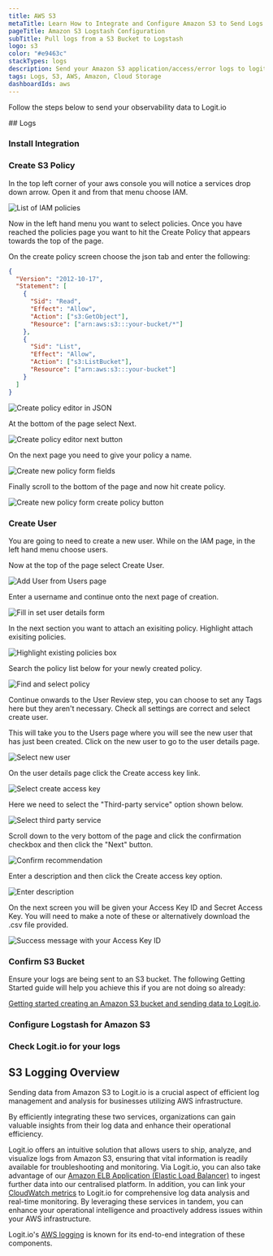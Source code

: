 ```yaml
---
title: AWS S3
metaTitle: Learn How to Integrate and Configure Amazon S3 to Send Logs
pageTitle: Amazon S3 Logstash Configuration
subTitle: Pull logs from a S3 Bucket to Logstash
logo: s3
color: "#e9463c"
stackTypes: logs
description: Send your Amazon S3 application/access/error logs to logit.io via logstash using the instructions below and begin searching your data
tags: Logs, S3, AWS, Amazon, Cloud Storage
dashboardIds: aws
---
```


Follow the steps below to send your observability data to Logit.io

<Steps>
  ## Logs

  ### Install Integration

  <InstallIntegration/>
  
  ### Create S3 Policy

  In the top left corner of your aws console you will notice a services drop down arrow. 
  Open it and from that menu choose IAM.
          
  ![List of IAM policies](@/images/integrations/s3/s3-003.png)

  Now in the left hand menu you want to select policies. Once you have reached the policies 
  page you want to hit the Create Policy that appears towards the top of the page. 

  On the create policy screen choose the json tab and enter the following:

  ```json copy showLineNumbers
  {
    "Version": "2012-10-17",
    "Statement": [
      {
        "Sid": "Read",
        "Effect": "Allow",
        "Action": ["s3:GetObject"],
        "Resource": ["arn:aws:s3:::your-bucket/*"]
      },
      {
        "Sid": "List",
        "Effect": "Allow",
        "Action": ["s3:ListBucket"],
        "Resource": ["arn:aws:s3:::your-bucket"]
      }
    ]
  }
  ```

  ![Create policy editor in JSON](@/images/integrations/s3/s3-004.png)

  At the bottom of the page select Next.

  ![Create policy editor next button](@/images/integrations/s3/s3-011.png)

  On the next page you need to give your policy a name.

  ![Create new policy form fields](@/images/integrations/s3/s3-005.png)

  Finally scroll to the bottom of the page and now hit create policy.

  ![Create new policy form create policy button](@/images/integrations/s3/s3-012.png)

  ### Create User
  You are going to need to create a new user. While on the IAM page, in the left hand menu choose users.
          
  Now at the top of the page select Create User.

  ![Add User from Users page](@/images/integrations/s3/s3-001.png)

  Enter a username and continue onto the next page of creation.

  ![Fill in set user details form](@/images/integrations/s3/s3-002.png)

  In the next section you want to attach an exisiting policy. Highlight attach exisiting policies.

  ![Highlight existing policies box](@/images/integrations/s3/s3-006.png)

  Search the policy list below for your newly created policy.

  ![Find and select policy](@/images/integrations/s3/s3-013.png)

  Continue onwards to the User Review step, you can choose to set any Tags here but 
  they aren't necessary. Check all settings are correct and select create user.

  This will take you to the Users page where you will see the new user that has 
  just been created. Click on the new user to go to the user details page.

  ![Select new user](@/images/integrations/s3/s3-014.png)

  On the user details page click the Create access key link.

  ![Select create access key](@/images/integrations/s3/s3-015.png)

  Here we need to select the "Third-party service" option shown below.

  ![Select third party service](@/images/integrations/s3/s3-016.png)

  Scroll down to the very bottom of the page and click the confirmation 
  checkbox and then click the "Next" button.

  ![Confirm recommendation](@/images/integrations/s3/s3-017.png)

  Enter a description and then click the Create access key option.

  ![Enter description](@/images/integrations/s3/s3-018.png)

  On the next screen you will be given your Access Key ID and Secret Access Key. 
  You will need to make a note of these or alternatively download the .csv file provided.

  ![Success message with your Access Key ID](@/images/integrations/s3/s3-008.png)

  ### Confirm S3 Bucket

  Ensure your logs are being sent to an S3 bucket. The following Getting Started guide 
  will help you achieve this if you are not doing so already:
          
  [Getting started creating an Amazon S3 bucket and sending data to Logit.io](/log-management/troubleshooting/how-to-create-amazon-s3-bucket).

  ### Configure Logstash for Amazon S3

  <AddS3Input type="aws_s3" stackType="logs" utmMedium="logs" utmCampaign="awss3" input="s3" buttonText="AWS" />
  
  ### Check Logit.io for your logs

  <LaunchStack source="s3" utmMedium="aws" utmCampaign="s3" />

</Steps>

## S3 Logging Overview

Sending data from Amazon S3 to Logit.io is a crucial aspect of efficient log 
management and analysis for businesses utilizing AWS infrastructure. 

By efficiently integrating these two services, organizations can gain valuable 
insights from their log data and enhance their operational efficiency. 

Logit.io offers an intuitive solution that allows users to ship, analyze, and visualize 
logs from Amazon S3, ensuring that vital information is readily available for troubleshooting 
and monitoring. Via Logit.io, you can also take advantage of our 
[Amazon ELB Application (Elastic Load Balancer)](/integrations/elb-application) to ingest 
further data into our centralised platform. In addition, you can link your 
[CloudWatch metrics](/integrations/cloudwatch/#metrics) to Logit.io for comprehensive log data analysis 
and real-time monitoring. By leveraging these services in tandem, you can enhance your 
operational intelligence and proactively address issues within your AWS infrastructure.

Logit.io's [AWS logging](https://logit.io/solutions/aws-logging/) is known for its end-to-end integration of these components.